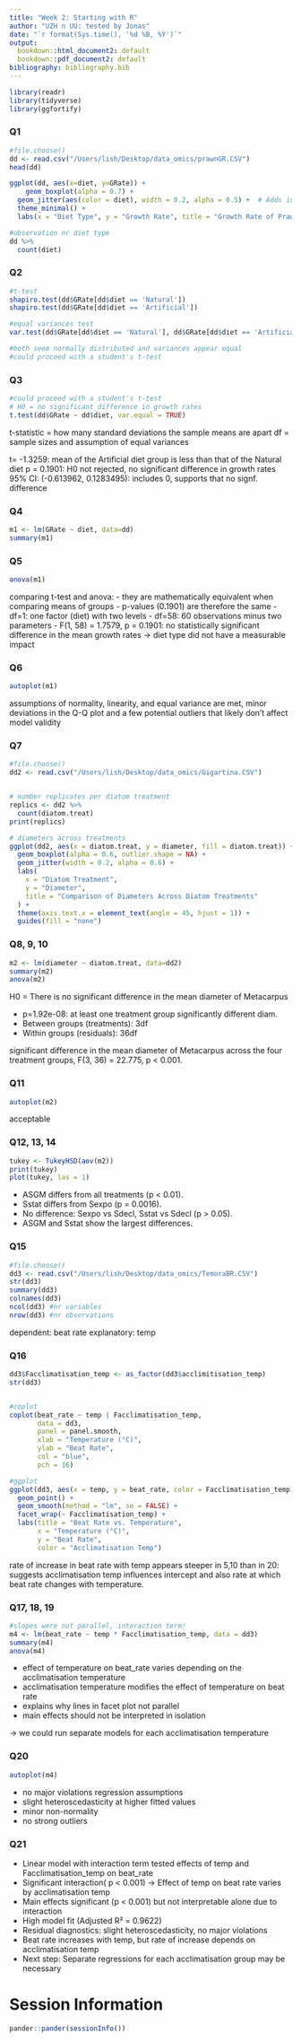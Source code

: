 ```yaml
---
title: "Week 2: Starting with R"
author: "UZH n UU: tested by Jonas"
date: "`r format(Sys.time(), '%d %B, %Y')`"
output:
  bookdown::html_document2: default
  bookdown::pdf_document2: default
bibliography: bibliography.bib
---
```


```r

library(readr)
library(tidyverse)
library(ggfortify)
```

### Q1
```r
#file.choose()
dd <- read.csv("/Users/lish/Desktop/data_omics/prawnGR.CSV")
head(dd)

ggplot(dd, aes(x=diet, y=GRate)) +
    geom_boxplot(alpha = 0.7) + 
  geom_jitter(aes(color = diet), width = 0.2, alpha = 0.5) +  # Adds individual points
  theme_minimal() + 
  labs(x = "Diet Type", y = "Growth Rate", title = "Growth Rate of Prawns by Diet")

#observation nr diet type
dd %>%
  count(diet)
```

### Q2

```r
#t-test
shapiro.test(dd$GRate[dd$diet == 'Natural'])
shapiro.test(dd$GRate[dd$diet == 'Artificial'])

#equal variances test
var.test(dd$GRate[dd$diet == 'Natural'], dd$GRate[dd$diet == 'Artificial'])

#both seem normally distributed and variances appear equal
#could proceed with a student's t-test
```
### Q3

```r
#could proceed with a student's t-test
# H0 = no significant difference in growth rates
t.test(dd$GRate ~ dd$diet, var.equal = TRUE)
```
t-statistic = how many standard deviations the sample means are apart
df = sample sizes and assumption of equal variances

t= -1.3259:                        mean of the Artificial diet group is less than that of the Natural diet
p = 0.1901:                        H0 not rejected, no significant difference in growth rates
95% CI: (-0.613962, 0.1283495):   includes 0, supports that no signf. difference


### Q4

```r
m1 <- lm(GRate ~ diet, data=dd)
summary(m1)
```

### Q5

```r
anova(m1)

```
comparing t-test and anova:
- they are mathematically equivalent when comparing means of groups
- p-values (0.1901) are therefore the same
- df=1: one factor (diet) with two levels
- df=58: 60 observations minus two parameters
- F(1, 58) = 1.7579, p = 0.1901: no statistically significant difference in the mean growth rates
-> diet type did not have a measurable impact

### Q6

```r
autoplot(m1)

```
assumptions of normality, linearity, and equal variance are met, minor deviations in the Q-Q plot and a few potential outliers that likely don't affect model validity


### Q7

```r
#file.choose()
dd2 <- read.csv("/Users/lish/Desktop/data_omics/Gigartina.CSV")


# number replicates per diatom treatment
replics <- dd2 %>%
  count(diatom.treat)
print(replics)

# diameters across treatments
ggplot(dd2, aes(x = diatom.treat, y = diameter, fill = diatom.treat)) +
  geom_boxplot(alpha = 0.6, outlier.shape = NA) +
  geom_jitter(width = 0.2, alpha = 0.6) +
  labs(
    x = "Diatom Treatment",
    y = "Diameter",
    title = "Comparison of Diameters Across Diatom Treatments"
  ) +
  theme(axis.text.x = element_text(angle = 45, hjust = 1)) +
  guides(fill = "none")

```
### Q8, 9, 10

```r
m2 <- lm(diameter ~ diatom.treat, data=dd2)
summary(m2)
anova(m2)

```
H0 = There is no significant difference in the mean diameter of Metacarpus

- p=1.92e-08:     at least one treatment group significantly different diam.
- Between groups (treatments): 3df
- Within groups (residuals): 36df

significant difference in the mean diameter of Metacarpus across the four treatment groups, F(3, 36) = 22.775, p < 0.001.


### Q11

```r
autoplot(m2)

```
acceptable


### Q12, 13, 14

```r
tukey <- TukeyHSD(aov(m2))
print(tukey)
plot(tukey, las = 1)

```
- ASGM differs from all treatments (p < 0.01).  
- Sstat differs from Sexpo (p = 0.0016).  
- No difference: Sexpo vs Sdecl, Sstat vs Sdecl (p > 0.05).  
- ASGM and Sstat show the largest differences.


### Q15

```r
#file.choose()
dd3 <- read.csv("/Users/lish/Desktop/data_omics/TemoraBR.CSV")
str(dd3)
summary(dd3)
colnames(dd3)
ncol(dd3) #nr variables
nrow(dd3) #nr observations
```
dependent: beat rate
explanatory: temp

### Q16

```r
dd3$Facclimatisation_temp <- as_factor(dd3$acclimitisation_temp)
str(dd3)


#coplot
coplot(beat_rate ~ temp | Facclimatisation_temp, 
       data = dd3, 
       panel = panel.smooth,
       xlab = "Temperature (°C)", 
       ylab = "Beat Rate",
       col = "blue",
       pch = 16)

#ggplot
ggplot(dd3, aes(x = temp, y = beat_rate, color = Facclimatisation_temp)) +
  geom_point() +
  geom_smooth(method = "lm", se = FALSE) +
  facet_wrap(~ Facclimatisation_temp) +
  labs(title = "Beat Rate vs. Temperature",
       x = "Temperature (°C)",
       y = "Beat Rate",
       color = "Acclimatisation Temp")
```
rate of increase in beat rate with temp appears steeper in 5,10 than in 20:
suggests acclimatisation temp influences intercept and also rate at which beat rate changes with temperature.


### Q17, 18, 19

```r
#slopes were not parallel, interaction term!
m4 <- lm(beat_rate ~ temp * Facclimatisation_temp, data = dd3)
summary(m4)
anova(m4)
```
- effect of temperature on beat_rate varies depending on the acclimatisation temperature
- acclimatisation temperature modifies the effect of temperature on beat rate
- explains why lines in facet plot not parallel
- main effects should not be interpreted in isolation

-> we could run separate models for each acclimatisation temperature

### Q20

```r
autoplot(m4)
```
- no major violations regression assumptions
- slight heteroscedasticity at higher fitted values
- minor non-normality
- no strong outliers

### Q21


- Linear model with interaction term tested effects of temp and Facclimatisation_temp on beat_rate
- Significant interaction( p < 0.001) -> Effect of temp on beat rate varies by acclimatisation temp 
- Main effects significant (p < 0.001) but not interpretable alone due to interaction  
- High model fit (Adjusted R² = 0.9622)  
- Residual diagnostics: slight heteroscedasticity, no major violations  
- Beat rate increases with temp, but rate of increase depends on acclimatisation temp  
- Next step: Separate regressions for each acclimatisation group may be necessary


# Session Information

```r
pander::pander(sessionInfo())
```


